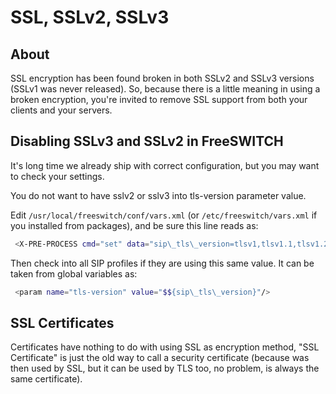 
# SSL, SSLv2, SSLv3 

 

## About

SSL encryption has been found broken in both SSLv2 and SSLv3 versions (SSLv1 was never released).
So, because there is a little meaning in using a broken encryption, you're invited to remove SSL support from both your clients and your servers.

## Disabling SSLv3 and SSLv2 in FreeSWITCH

It's long time we already ship with correct configuration, but you may want to check your settings.

You do not want to have sslv2 or sslv3 into tls-version parameter value.

Edit `/usr/local/freeswitch/conf/vars.xml` (or `/etc/freeswitch/vars.xml` if you installed from packages), and be sure this line reads as:

```bash
 <X-PRE-PROCESS cmd="set" data="sip\_tls\_version=tlsv1,tlsv1.1,tlsv1.2"/>
```

Then check into all SIP profiles if they are using this same value. It can be taken from global variables as:

```bash
 <param name="tls-version" value="$${sip\_tls\_version}"/>
```

## SSL Certificates

Certificates have nothing to do with using SSL as encryption method, "SSL Certificate"
is just the old way to call a security certificate (because was then used by SSL, but it can be used by TLS too, no problem, is always the same certificate).

